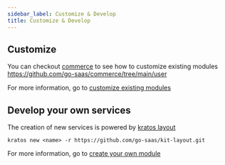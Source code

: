 ```yaml
---
sidebar_label: Customize & Develop
title: Customize & Develop
---
```


## Customize

You can checkout [commerce](https://github.com/go-saas/commerce) to see how to customize existing modules 
https://github.com/go-saas/commerce/tree/main/user

For more information, go to [customize existing modules](../modules/customize)

## Develop your own services

The creation of new services is powered by [kratos layout](https://go-kratos.dev/en/docs/getting-started/start/#project-layout)

```shell
kratos new <name> -r https://github.com/go-saas/kit-layout.git
```

For more information, go to [create your own module](../modules/create-yor-own)
